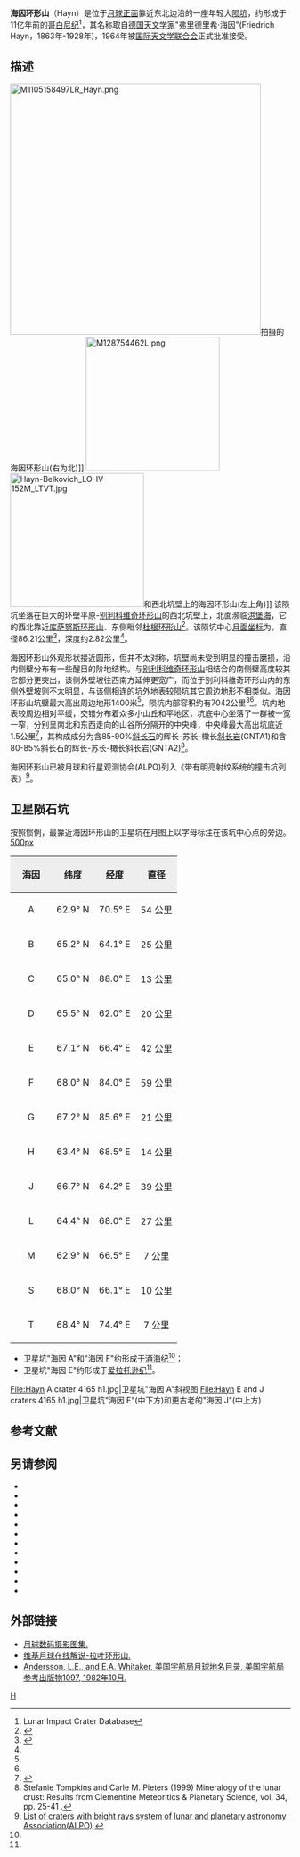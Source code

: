 {{lunar crater data|
 image=Hayn crater 4140 med.jpg|240px|
 caption=月球轨道器4号拍摄的斜视图|
 latitude=64.56|
 N_or_S=N|
 longitude=83.87|
 E_or_W=E|
 diameter=86.21公里|
 depth=2.82公里|
 colong=279|
 eponym=海因环形山}}
'''海因环形山'''（Hayn）是位于[[月球正面|月球正面]]靠近东北边沿的一座年轻大[[月球陨石坑|陨坑]]，约形成于11亿年前的[[哥白尼纪|哥白尼纪]]<ref name=LICD>Lunar Impact Crater Database</ref>，其名称取自[[德国|德国]][[天文学家|天文学家]]"弗里德里希·海因"(Friedrich Hayn，1863年-1928年)，1964年被[[国际天文学联合会|国际天文学联合会]]正式批准接受。

==描述==
[[Image:M1105158497LR_Hayn.png|450px]]拍摄的海因环形山(右为北)]]  
[[Image:M128754462L.png|240px]] 
[[Image:Hayn-Belkovich_LO-IV-152M_LTVT.jpg|240px]]和西北坑壁上的海因环形山(左上角)]]  
该陨坑坐落在巨大的环壁平原-[[别利科维奇环形山|别利科维奇环形山]]的西北坑壁上，北面濒临[[洪堡海|洪堡海]]，它的西北靠近[[库萨努斯环形山|库萨努斯环形山]]、东侧毗邻[[杜根环形山|杜根环形山]]<ref>{{Cite web |url=http://planetarynames.wr.usgs.gov/images/Lunar/lac_5_wac.pdf |title=Crater Hayn on the map LAC-5. |accessdate=2017-02-16 |archive-date=2016-12-27 |archive-url=https://web.archive.org/web/20161227103931/https://planetarynames.wr.usgs.gov/images/Lunar/lac_5_wac.pdf |dead-url=no }}</ref>。该陨坑中心[[月面坐标|月面坐标]]为{{Coord|64.56|N|83.87|E|globe:Moon|nogoogle=1|noosm=1}}，直径86.21公里<ref name="IAU">{{Cite web |url=http://planetarynames.wr.usgs.gov/Feature/2394 |title=Directory of the International Astronomical Union |accessdate=2017-02-16 |archive-date=2020-06-11 |archive-url=https://web.archive.org/web/20200611140456/https://planetarynames.wr.usgs.gov/Feature/2394 |dead-url=no }}</ref>，深度约2.82公里<ref name="LICD"/>。

海因环形山外观形状接近圆形，但并不太对称，坑壁尚未受到明显的撞击磨损，沿内侧壁分布有一些醒目的阶地结构。与[[别利科维奇环形山|别利科维奇环形山]]相结合的南侧壁高度较其它部分更突出，该侧外壁坡往西南方延伸更宽广，而位于别利科维奇环形山内的东侧外壁坡则不太明显，与该侧相连的坑外地表较陨坑其它周边地形不相类似。海因环形山坑壁最大高出周边地形1400米<ref name="LICD"/>，陨坑内部容积约有7042公里<sup>3</sup><ref name="LICD"/>。坑内地表较周边相对平缓，交错分布着众多小山丘和平地区，坑底中心坐落了一群被一宽一窄，分别呈南北和东西走向的山谷所分隔开的中央峰，中央峰最大高出坑底近1.5公里<ref>{{Cite web |url=http://lroc.sese.asu.edu/posts/756 |title=Hayn Crater. |accessdate=2017-02-16 |archive-date=2017-02-17 |archive-url=https://web.archive.org/web/20170217142622/http://lroc.sese.asu.edu/posts/756 |dead-url=no }}</ref>，其构成成分为含85-90%[[斜长石|斜长石]]的辉长-苏长-橄长[[斜长岩|斜长岩]](GNTA1)和含80-85%斜长石的辉长-苏长-橄长斜长岩(GNTA2)<ref>Stefanie Tompkins and Carle M. Pieters (1999) Mineralogy of the lunar crust: Results from Clementine Meteoritics & Planetary Science, vol. 34, pp. 25-41 .</ref>。

海因环形山已被月球和行星观测协会(ALPO)列入《带有明亮射纹系统的撞击坑列表》<ref>[http://www.zone-vx.com/alpo-rays-table.pdf List of craters with bright rays system of lunar and planetary astronomy Association(ALPO)] {{webarchive|url=https://web.archive.org/web/20160304213831/http://www.zone-vx.com/alpo-rays-table.pdf |date=2016-03-04 }}</ref>。

==卫星陨石坑==
按照惯例，最靠近海因环形山的卫星坑在月图上以字母标注在该坑中心点的旁边。
[[image:Hayn_sattelite_craters_map.jpg|500px]]

{| class="wikitable"
!width="25%" style="background:#eeeeee;" |海因 
!width="25%" style="background:#eeeeee;" |纬度
!width="25%" style="background:#eeeeee;" |经度
!width="25%" style="background:#eeeeee;" |直径
|-
|align="center"|A
|align="center"|62.9° N
|align="center"|70.5° E
|align="center"|54 公里
|-
|align="center"|B
|align="center"|65.2° N
|align="center"|64.1° E
|align="center"|25 公里
|-
|align="center"|C
|align="center"|65.0° N
|align="center"|88.0° E
|align="center"|13 公里
|-
|align="center"|D
|align="center"|65.5° N
|align="center"|62.0° E
|align="center"|20 公里
|-
|align="center"|E
|align="center"|67.1° N
|align="center"|66.4° E
|align="center"|42 公里
|-
|align="center"|F
|align="center"|68.0° N
|align="center"|84.0° E
|align="center"|59 公里
|-
|align="center"|G
|align="center"|67.2° N
|align="center"|85.6° E
|align="center"|21 公里
|-
|align="center"|H
|align="center"|63.4° N
|align="center"|68.5° E
|align="center"|14 公里
|-
|align="center"|J
|align="center"|66.7° N
|align="center"|64.2° E
|align="center"|39 公里
|-
|align="center"|L
|align="center"|64.4° N
|align="center"|68.0° E
|align="center"|27 公里
|-
|align="center"|M
|align="center"|62.9° N
|align="center"|66.5° E
|align="center"|7 公里
|-
|align="center"|S
|align="center"|68.0° N
|align="center"|66.1° E
|align="center"|10 公里
|-
|align="center"|T
|align="center"|68.4° N
|align="center"|74.4° E
|align="center"|7 公里
|}
* 卫星坑"海因 A"和"海因 F"约形成于[[酒海纪|酒海纪]]<ref name="LICD"/>；
* 卫星坑"海因 E"约形成于[[爱拉托逊纪|爱拉托逊纪]]<ref name="LICD"/>。
<gallery>
File:Hayn A crater 4165 h1.jpg|卫星坑"海因 A"斜视图
File:Hayn E and J craters 4165 h1.jpg|卫星坑"海因 E"(中下方)和更古老的"海因 J"(中上方)
</gallery>

==参考文献==
{{reflist}}

==另请参阅==
{{refbegin}}
* {{cite book
  | last1 = Andersson
  | first1 = L. E.
  | last2 = Whitaker
  | first2 = E. A.
  | authorlink2 = Ewen Whitaker
  | date = 1982
  | title = [[NASA|NASA]] Catalogue of Lunar Nomenclature
  | publisher = NASA RP-1097
  | ref = harv
  }}
* {{cite web
  | last = Blue
  | first = Jennifer
  | date = July 25, 2007
  | title = Gazetteer of Planetary Nomenclature
  | publisher = [[United_States_Geological_Survey|USGS]]
  | url = http://planetarynames.wr.usgs.gov/
  | accessdate = 2007-08-05
  | ref = harv
  | archive-date = 2012-04-08
  | archive-url = https://www.webcitation.org/66mXDr4G9?url=http://planetarynames.wr.usgs.gov/
  | dead-url = no
  }}
* {{cite book
  | last1 = Bussey
  | first1 = B.
  | authorlink1 = Ben Bussey
  | last2 = Spudis
  | first2 = P.
  | authorlink2 = Paul Spudis
  | date = 2004
  | title = The Clementine Atlas of the Moon
  | publisher = Cambridge University Press
  | location = New York
  | isbn = 978-0-521-81528-4
  | ref = harv
  }}
* {{cite book
  | last1 = Cocks
  | first1 = Elijah E.
  | last2 = Cocks
  | first2 = Josiah C.
  | date = 1995
  | title = Who's Who on the Moon: A Biographical Dictionary of Lunar Nomenclature
  | url = https://archive.org/details/isbn_9780936389271
  | publisher = Tudor Publishers
  | isbn = 978-0-936389-27-1
  | ref = harv
  }}
* {{cite web
  | last = McDowell
  | first = Jonathan
  | date = July 15, 2007
  | url = http://host.planet4589.org/astro/lunar/
  | title = Lunar Nomenclature
  | publisher = Jonathan's Space Report
  | accessdate = 2007-10-24
  | ref = harv
  | archive-date = 2012-05-26
  | archive-url = https://www.webcitation.org/67wcYNfK3?url=http://host.planet4589.org/astro/lunar/
  | dead-url = no
  }}
* {{cite journal| last1 = Menzel| first1 = D. H.| last2 = Minnaert| first2 = M.| last3 = Levin| first3 = B.| last4 = Dollfus| first4 = A.| last5 = Bell| first5 = B.| title = Report on Lunar Nomenclature by the Working Group of Commission 17 of the IAU| doi = 10.1007/BF00171763| journal = Space Science Reviews| volume = 12| issue = 2| pages = 136–186| date = 1971| bibcode = 1971SSRv...12..136M| ref = harv}}
* {{cite book
  | first = Patrick
  | last = Moore
  | authorlink = Patrick Moore
  | date = 2001
  | title = On the Moon
  | url = https://archive.org/details/patrickmooreonmo00patr
  | publisher = Sterling Publishing Co.
  | isbn = 978-0-304-35469-6
  | ref = harv
  }}
* {{cite book
  | first = Fred W.
  | last = Price
  | date = 1988
  | title = The Moon Observer's Handbook
  | publisher = Cambridge University Press
  | isbn = 978-0-521-33500-3
  | ref = harv
  }}
* {{cite book
  | last = Rükl
  | first = Antonín
  | authorlink = Antonín Rükl
  | date = 1990
  | title = Atlas of the Moon
  | publisher = Kalmbach Books
  | isbn = 978-0-913135-17-4
  | ref = harv
  }}
* {{cite book
  | last = Webb
  | first = Rev. T. W.
  | authorlink = Thomas William Webb
  | date = 1962
  | title = Celestial Objects for Common Telescopes
  | url = https://archive.org/details/celestialobjects00webb
  | edition = 6th revised
  | publisher = Dover
  | isbn = 978-0-486-20917-3
  | ref = harv
  }}
* {{cite book
  | first = Ewen A.
  | last = Whitaker
  | authorlink = Ewen Whitaker
  | date = 1999
  | title = Mapping and Naming the Moon
  | publisher = Cambridge University Press
  | isbn = 978-0-521-62248-6
  | ref = harv
  }}
* {{cite book
  | first = Peter T.
  | last = Wlasuk
  | date = 2000
  | title = Observing the Moon
  | publisher = Springer
  | isbn = 978-1-85233-193-1
  | ref = harv
 }}
{{refend}}

==外部链接==
*[http://www.lpi.usra.edu/resources/lunar_orbiter/bin/srch_nam.shtml?Hayn%7C0 月球数码摄影图集.] {{Wayback|url=http://www.lpi.usra.edu/resources/lunar_orbiter/bin/srch_nam.shtml?Hayn%7C0 |date=20161118223659 }}
*[http://the-moon.wikispaces.com/Hayn 维基月球在线解说-拉叶环形山.] {{Wayback|url=http://the-moon.wikispaces.com/Hayn |date=20180530154139 }}
*[http://planet4589.org/astro/lunar/RP-1097.pdf Andersson, L.E., and E.A. Whitaker, 美国宇航局月球地名目录, 美国宇航局参考出版物1097, 1982年10月.] {{Wayback|url=http://planet4589.org/astro/lunar/RP-1097.pdf |date=20141006125838 }}

[[Category:月球环形山|H]]
{{月球環形山 (G-K)}}